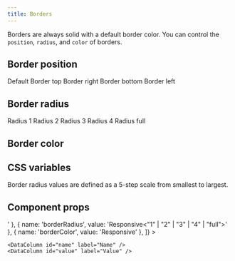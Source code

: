 ```yaml
---
title: Borders
---
```


Borders are always solid with a default border color. You can control the `position`, `radius`, and `color` of borders.

## Border position

<Example gap="5">
  <Label>Default</Label>
  <ExampleBox border backgroundColor="2" borderRadius="0" />
  <Label>Border top</Label>
  <ExampleBox border="top" backgroundColor="2" borderRadius="0" />
  <Label>Border right</Label>
  <ExampleBox border="right" backgroundColor="2" borderRadius="0" />
  <Label>Border bottom</Label>
  <ExampleBox border="bottom" backgroundColor="2" borderRadius="0" />
  <Label>Border left</Label>
  <ExampleBox border="left" backgroundColor="2" borderRadius="0" />
</Example>

## Border radius

<Example gap="5">
  <Label>Radius 1</Label>
  <ExampleBox borderRadius="1" />
  <Label>Radius 2</Label>
  <ExampleBox borderRadius="2" />
  <Label>Radius 3</Label>
  <ExampleBox borderRadius="3" />
  <Label>Radius 4</Label>
  <ExampleBox borderRadius="4" />
  <Label>Radius full</Label>
  <ExampleBox borderRadius="full" />
</Example>

## Border color

<Example gap="5" direction="row">
  <ExampleBox />
  <ExampleBox borderColor="primary" />
  <ExampleBox borderColor="red" />
  <ExampleBox borderColor="blue" />
  <ExampleBox borderColor="green" />
</Example>

## CSS variables

Border radius values are defined as a 5-step scale from smallest to largest.

<Example>
  <DataTable
    data={[
      { name: '--border-radius-1', value: '2px' },
      { name: '--border-radius-2', value: '4px' },
      { name: '--border-radius-3', value: '8px' },
      { name: '--border-radius-4', value: '16px' },
      { name: '--border-radius-full', value: '9999px' },
    ]}
  >
    <DataColumn id="name" label="Name" />
    <DataColumn id="value" label="Value" />
  </DataTable>
</Example>

## Component props

<Example>
  <DataTable
    data={[
      { name: 'border', value: 'Responsive<boolean>' },
      { name: 'borderRadius', value: 'Responsive<"1" | "2" | "3" | "4" | "full">' },
      { name: 'borderColor', value: 'Responsive<BorderColor>' },
    ]}
  >

    <DataColumn id="name" label="Name" />
    <DataColumn id="value" label="Value" />

  </DataTable>
</Example>
